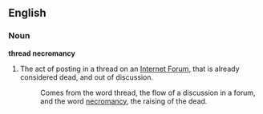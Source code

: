 ==English==
===Noun===
'''thread necromancy'''

#The act of posting in a thread on an [[Internet Forum]], that is already considered dead, and out of discussion.
#:Comes from the word thread, the flow of a discussion in a forum, and the word [[necromancy]], the raising of the dead.